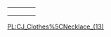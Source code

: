 {| border="1"
| {{Clothes|index=0|type=13|model=neck|texture=dogtag}}
| {{Clothes|index=1|type=13|model=neck|texture=neckafrica}}
| {{Clothes|index=2|type=13|model=neck|texture=stopwatch}}
| {{Clothes|index=3|type=13|model=neck|texture=necksaints}}
|-
| {{Clothes|index=4|type=13|model=neck|texture=neckhash}}
| {{Clothes|index=5|type=13|model=neck2|texture=necksilver}}
| {{Clothes|index=6|type=13|model=neck2|texture=neckgold}}
| {{Clothes|index=7|type=13|model=neck2|texture=neckropes}}
|-
| {{Clothes|index=8|type=13|model=neck2|texture=neckropeg}}
| {{Clothes|index=9|type=13|model=neck|texture=neckls}}
| {{Clothes|index=10|type=13|model=neck|texture=neckdollar}}
| {{Clothes|index=11|type=13|model=neck|texture=neckcross}}
|}

[[/PL:CJ_Clothes%5CNecklace_(13).md|PL:CJ_Clothes%5CNecklace_(13)]]
